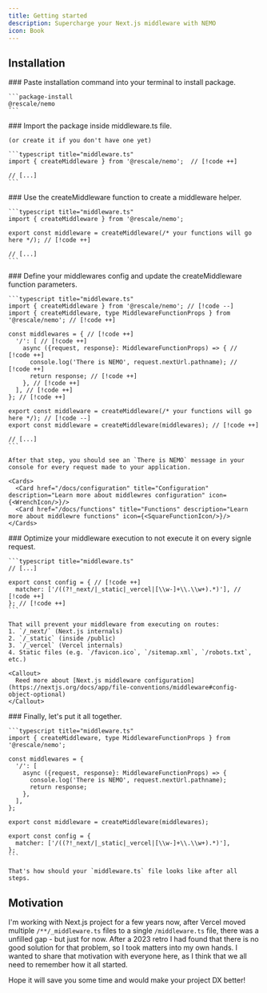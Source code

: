 ```yaml
---
title: Getting started
description: Supercharge your Next.js middleware with NEMO
icon: Book
---
```





## Installation

<Steps>
  <Step>
    ### Paste installation command into your terminal to install package.

    ```package-install
    @rescale/nemo
    ```
  </Step>
  <Step>
    ### Import the package inside middleware.ts file.

    (or create it if you don't have one yet)

    ```typescript title="middleware.ts"
    import { createMiddleware } from '@rescale/nemo';  // [!code ++]

    // [...]
    ```
  </Step>
  <Step>
    ### Use the createMiddleware function to create a middleware helper.

    ```typescript title="middleware.ts"
    import { createMiddleware } from '@rescale/nemo';

    export const middleware = createMiddleware(/* your functions will go here */); // [!code ++]

    // [...]
    ```
  </Step>
  <Step>
    ### Define your middlewares config and update the createMiddleware function parameters.

    ```typescript title="middleware.ts"
    import { createMiddleware } from '@rescale/nemo'; // [!code --]
    import { createMiddleware, type MiddlewareFunctionProps } from '@rescale/nemo'; // [!code ++]

    const middlewares = { // [!code ++]
      '/': [ // [!code ++]
        async ({request, response}: MiddlewareFunctionProps) => { // [!code ++]
          console.log('There is NEMO', request.nextUrl.pathname); // [!code ++]
          return response; // [!code ++]
        }, // [!code ++]
      ], // [!code ++]
    }; // [!code ++]

    export const middleware = createMiddleware(/* your functions will go here */); // [!code --]
    export const middleware = createMiddleware(middlewares); // [!code ++]

    // [...]
    ```

    After that step, you should see an `There is NEMO` message in your console for every request made to your application.

    <Cards>
      <Card href="/docs/configuration" title="Configuration" description="Learn more about middlewres configuration" icon={<WrenchIcon/>}/>
      <Card href="/docs/functions" title="Functions" description="Learn more about middlewre functions" icon={<SquareFunctionIcon/>}/>
    </Cards>
  </Step>
  <Step>
    ### Optimize your middleware execution to not execute it on every signle request.

    ```typescript title="middleware.ts"
    // [...]

    export const config = { // [!code ++]
      matcher: ['/((?!_next/|_static|_vercel|[\\w-]+\\.\\w+).*)'], // [!code ++]
    }; // [!code ++]
    ```

    That will prevent your middleware from executing on routes:
    1. `/_next/` (Next.js internals)
    2. `/_static` (inside /public)
    3. `/_vercel` (Vercel internals)
    4. Static files (e.g. `/favicon.ico`, `/sitemap.xml`, `/robots.txt`, etc.)

    <Callout>
      Reed more about [Next.js middleware configuration](https://nextjs.org/docs/app/file-conventions/middleware#config-object-optional)
    </Callout>
  </Step>
  <Step>
    ### Finally, let's put it all together.

    ```typescript title="middleware.ts"
    import { createMiddleware, type MiddlewareFunctionProps } from '@rescale/nemo';

    const middlewares = {
      '/': [
        async ({request, response}: MiddlewareFunctionProps) => {
          console.log('There is NEMO', request.nextUrl.pathname);
          return response;
        },
      ],
    };

    export const middleware = createMiddleware(middlewares);

    export const config = {
      matcher: ['/((?!_next/|_static|_vercel|[\\w-]+\\.\\w+).*)'],
    };
    ```

    That's how should your `middleware.ts` file looks like after all steps.
  </Step>
</Steps>

## Motivation

I'm working with Next.js project for a few years now, after Vercel moved multiple `/**/_middleware.ts` files to a single `/middleware.ts` file, there was a unfilled gap - but just for now. After a 2023 retro I had found that there is no good solution for that problem, so I took matters into my own hands. I wanted to share that motivation with everyone here, as I think that we all need to remember how it all started.

Hope it will save you some time and would make your project DX better!
